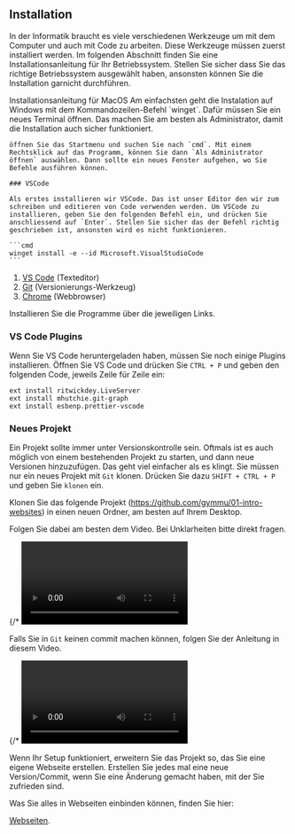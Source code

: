 
<Chapter>

## Installation

<section>

In der Informatik braucht es viele verschiedenen Werkzeuge um mit dem Computer
und auch mit Code zu arbeiten. Diese Werkzeuge müssen zuerst installiert werden.
Im folgenden Abschnitt finden Sie eine Installationsanleitung für Ihr
Betriebssystem. Stellen Sie sicher dass Sie das richtige Betriebssystem
ausgewählt haben, ansonsten können Sie die Installation garnicht durchführen.

<TabContainer>
  <ul className="tabs">
    <TabsButton isActive={true} tabIndex="os-windows" label="Windows" />
    <TabsButton tabIndex="os-mac" label="MacOS" />
  </ul>
  <Tab className="show" tabIndex="os-mac">
    Installationsanleitung für MacOS
  </Tab>
  <Tab className="hide" tabIndex="os-windows">
    Am einfachsten geht die Instalation auf Windows mit dem Kommandozeilen-Befehl `winget`. Dafür müssen Sie ein neues Terminal öffnen. Das machen Sie am besten als Administrator, damit die Installation auch sicher funktioniert.

    öffnen Sie das Startmenu und suchen Sie nach `cmd`. Mit einem Rechtsklick auf das Programm, können Sie dann `Als Administrator öffnen` auswählen. Dann sollte ein neues Fenster aufgehen, wo Sie Befehle ausführen können.

    ### VSCode

    Als erstes installieren wir VSCode. Das ist unser Editor den wir zum schreiben und editieren von Code verwenden werden. Um VSCode zu installieren, geben Sie den folgenden Befehl ein, und drücken Sie anschliessend auf `Enter`. Stellen Sie sicher das der Befehl richtig geschrieben ist, ansonsten wird es nicht funktionieren.

    ```cmd
    winget install -e --id Microsoft.VisualStudioCode
    ```

  </Tab>
</TabContainer>

1. <a href="https://code.visualstudio.com/Download">VS Code</a> (Texteditor)
2. <a href="https://git-scm.com/downloads">Git</a> (Versionierungs-Werkzeug)
3. <a href="https://www.google.com/chrome/">Chrome</a> (Webbrowser)

</section>

<Example title="Auftrag">

Installieren Sie die Programme über die jeweiligen Links.

</Example>

### VS Code Plugins

<section>

Wenn Sie VS Code heruntergeladen haben, müssen Sie noch einige Plugins
installieren. Öffnen Sie VS Code und drücken Sie `CTRL + P` und geben den
folgenden Code, jeweils Zeile für Zeile ein:

```text
ext install ritwickdey.LiveServer
ext install mhutchie.git-graph
ext install esbenp.prettier-vscode
```

</section>

### Neues Projekt

Ein Projekt sollte immer unter Versionskontrolle sein. Oftmals ist es auch
möglich von einem bestehenden Projekt zu starten, und dann neue Versionen
hinzuzufügen. Das geht viel einfacher als es klingt. Sie müssen nur ein neues
Projekt mit `Git` klonen. Drücken Sie dazu `SHIFT + CTRL + P` und geben Sie
`klonen` ein.

Klonen Sie das folgende Projekt
(<a href="https://github.com/gymmu/01-intro-websites">https://github.com/gymmu/01-intro-websites</a>)
in einen neuen Ordner, am besten auf Ihrem Desktop.

Folgen Sie dabei am besten dem Video. Bei Unklarheiten bitte direkt fragen.

{/* <Video url="pZ9NPGK90YA" /> */}

Falls Sie in `Git` keinen commit machen können, folgen Sie der Anleitung in
diesem Video.

{/* <Video url="xRys4H_kTzI" /> */}

<Example title="Auftrag: Eigene Webseite erstellen">

Wenn Ihr Setup funktioniert, erweitern Sie das Projekt so, das Sie eine eigene
Webseite erstellen. Erstellen Sie jedes mal eine neue Version/Commit, wenn Sie
eine Änderung gemacht haben, mit der Sie zufrieden sind.

Was Sie alles in Webseiten einbinden können, finden Sie hier:

<a href="#html">Webseiten</a>.

</Example>
</Chapter>
